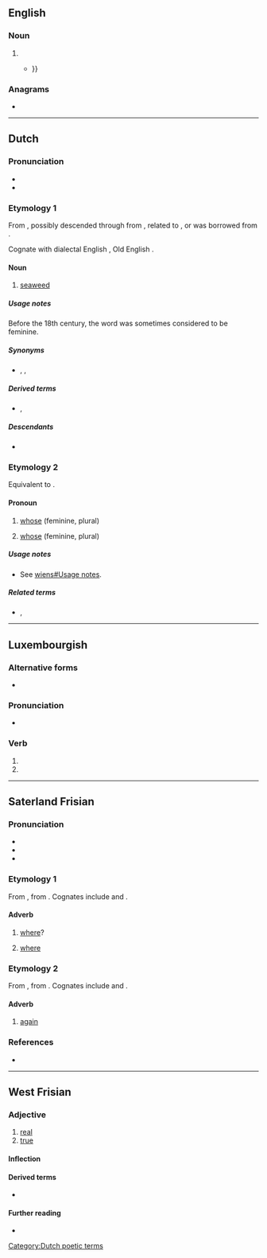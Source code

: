 {{also|Wier}}
==English==

===Noun===
{{en-noun}}

# {{archaic form of|en|weir}}
#* {{quote-book|en|year=1819|author=James Dugdale|title=The New British Traveller: Or, Modern Panorama of England and Wales|passage=The '''wier''' of this fishery is very large, and consists of a dam, ten or twelve feet high {{...}}}}

===Anagrams===
* {{anagrams|en|a=eirw|Weir|Wire|weir|wire}}

----

==Dutch==

===Pronunciation===
* {{audio|nl|Nl-wier.ogg|audio}}
* {{rhymes|nl|ir|s=1}}

===Etymology 1===
From {{inh|nl|dum|wier||seaweed}}, possibly descended through {{inh|nl|odt|-}} from {{inh|nl|gmw-pro|*wair}}, related to {{m|gem-pro|*wīraz}}, or was borrowed from {{der|nl|fy|-}}.

Cognate with dialectal English {{m|en|ware||seaweed}}, Old English {{m|ang|wār||seaweed}}.

====Noun====
{{nl-noun|n|-en|wiertje}}

# [[seaweed]]

=====Usage notes=====
Before the 18th century, the word was sometimes considered to be feminine.

=====Synonyms=====
* {{sense|seaweed}} {{l|nl|alg}}, {{l|nl|alge}}, {{l|nl|zeegras}}

=====Derived terms=====
* {{l|nl|groenwieren}}, {{l|nl|zeewier}}

=====Descendants=====
* {{desc|af|wier}}

===Etymology 2===
{{root|nl|ine-pro|*kʷ-}}
Equivalent to {{suffix|nl|wie|-er|pos2=genitive feminine ending}}.

====Pronoun====
{{head|nl|pronoun}}

# {{lb|nl|interrogative|archaic}} [[whose]] (feminine, plural)
# {{lb|nl|relative|dated}} [[whose]] (feminine, plural)

=====Usage notes=====
* See [[wiens#Usage notes]].

=====Related terms=====
* {{l|nl|wie}}, {{l|nl|wiens}}

[[Category:Dutch poetic terms]]

----

==Luxembourgish==

===Alternative forms===
* {{l|lb|wär}}

===Pronunciation===
* {{IPA|lb|/viːr/|[viə̯]|[ˈviː.ɐ]}}

===Verb===
{{head|lb|verb form}}

# {{inflection of|lb|sinn||1|s|simple|cond}}
# {{inflection of|lb|sinn||3|s|simple|cond}}

----

==Saterland Frisian==

===Pronunciation===
* {{IPA|stq|/vir/}}
* {{hyph|stq|wier}}
* {{rhymes|stq|ir|s=1}}

===Etymology 1===
{{dercat|stq|gem-pro|inh=1}}
From {{inh|stq|ofs|hwēr}}, from {{inh|stq|gmw-pro|*hwār}}. Cognates include {{cog|fy|wêr}} and {{cog|de|wo}}.

====Adverb====
{{head|stq|adverb|cat2=interrogative adverbs|cat3=relative adverbs}}

# [[where]]?
#: {{uxi|stq|'''Wier''' is  dien Húus?|'''Where''' is your house?}}
# [[where]]
#: {{uxi|stq|Iek weet '''wier''' dien Húus is.|I know '''where''' your house is.}}

===Etymology 2===
From {{inh|stq|ofs|wether}}, from {{inh|stq|gem-pro|*wiþrą}}. Cognates include {{cog|nl|weer}} and {{cog|de|wieder}}.

====Adverb====
{{head|stq|adverb}}

# [[again]]
#: {{uxi|stq|Hääst du dät '''wier''' däin?|Have you done it '''again'''?}}

===References===
* {{R:stq:SW}}

----

==West Frisian==

===Adjective===
{{head|fy|adjective}}

# [[real]]
# [[true]]

====Inflection====
{{fy-infl-adj}}

====Derived terms====
* {{l|fy|wierheid}}

====Further reading====
* {{R:WFT|115299|III}}